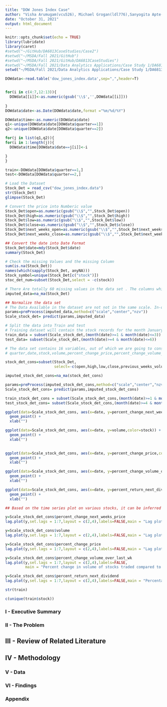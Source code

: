 ```yaml
---
title: "DOW Jones Index Case"
author: "Visha Arumugam(vcu526), Michael Grogan(ldl776),Sanyogita Apte(jlh562)"
date: "October 31, 2021"
output: html_document
---
```

<style type="text/css">

h1.title {
  font-size: 38px;
  text-align: center;
}
h4.author { 
  font-size: 18px;
  text-align: center;
}
h4.date { 
  font-size: 18px;
  text-align: center;
}
</style>
```r
knitr::opts_chunk$set(echo = TRUE)
library(lubridate)
library(caret)
#setwd("~/GitHub/DA6813CaseStudies/Case2")
#setwd("~/MSDA/Fall 2021/GitHub")
#setwd("~/MSDA/Fall 2021/GitHub/DA6813CaseStudies")
#setwd("~/MSDA/Fall 2021/Data Analytics Applications/Case Study 1/DA6813CaseStudies/Case2")
setwd("~/MSDA/Fall 2021/Data Analytics Applications/Case Study 1/DA6813CaseStudies/Case3")
```

```r
DOWdata<-read.table('dow_jones_index.data',sep=",",header=T)


for(i in c(4:7,12:13)){
  DOWdata[[i]]<-as.numeric(gsub('\\$','',DOWdata[[i]]))
  
}
DOWdata$date<-as.Date(DOWdata$date,format ="%m/%d/%Y")

DOWdata$time<-as.numeric(DOWdata$date)
q1<-unique(DOWdata$date[DOWdata$quarter==1])
q2<-unique(DOWdata$date[DOWdata$quarter==2])

for(j in list(q1,q2)){
for(i in 1:length(j)){
  DOWdata$time[DOWdata$date==j[i]]<-i

}
}

train<-DOWdata[DOWdata$quarter==1,]
test<-DOWdata[DOWdata$quarter==2,]

```

```r
# Load the Dataset 
Stock_Det = read_csv("dow_jones_index.data")
str(Stock_Det)
glimpse(Stock_Det)

# Convert the price into Numberic value
Stock_Det$open=as.numeric(gsub("\\$","",Stock_Det$open))
Stock_Det$high=as.numeric(gsub("\\$","",Stock_Det$high))
Stock_Det$low=as.numeric(gsub("\\$","",Stock_Det$low))
Stock_Det$close=as.numeric(gsub("\\$","",Stock_Det$close))
Stock_Det$next_weeks_open=as.numeric(gsub("\\$","",Stock_Det$next_weeks_open))
Stock_Det$next_weeks_close=as.numeric(gsub("\\$","",Stock_Det$next_weeks_close))

## Convert the date into Date Format
Stock_Det$date=mdy(Stock_Det$date)
summary(Stock_Det)

# Check the missing Values and the missing Column
sum(is.na(Stock_Det))
names(which(sapply(Stock_Det, anyNA)))
Stock_symbol=unique(Stock_Det[c("stock")])
stoc_det_num=subset(Stock_Det,select = -c(stock))

# There Are totally 60 missing values in the data set . The columns which has the missing values are "percent_change_volume_over_last_wk" "previous_weeks_volume" .Each Column has 30 Missing values based on the number of unique stocks. The missing values are due to the fact that the previous week data (December 2010) is not available. The missing values are getting imputed using the Weighted moving average algorithm, which adds more weight to the previous data for imputation 
imputed_data=na_ma(Stock_Det)

## Normalize the data set
# The Data Available in the dataset are not not in the same scale. In-order to have an effective analysis We are normalizing the data to be in the same scale.
params=preProcess(imputed_data,method=c("scale","center","nzv"))
Scale_stock_det= predict(params,imputed_data)

# Split the data into Train and test
# Training dataset will contain the stock records for the month January to March. Whereas the testing dataset contains the stock records for the month April to June.
train_data = subset(Scale_stock_det,(month(date)>=1 & month(date)<=3))
test_data= subset(Scale_stock_det,(month(date)>=4 & month(date)<=6))
```


```r
# The data set contains 16 variables, out of which we are going to consider the below variables
# quarter,date,stock,volume,percent_change_price,percent_change_volume_over_last_wk,percent_change_next_weeks_price,percent_return_next_dividend. <Need to have some explanation why we are not considering the other variables>

stock_det_cons=subset(Stock_Det,
                      select=-c(open,high,low,close,previous_weeks_volume,next_weeks_open,next_weeks_close,days_to_next_dividend))

imputed_stock_det_cons=na_ma(stock_det_cons)

params=preProcess(imputed_stock_det_cons,method=c("scale","center","nzv"))
Scale_stock_det_cons= predict(params,imputed_stock_det_cons)

train_stock_det_cons = subset(Scale_stock_det_cons,(month(date)>=1 & month(date)<=3))
test_stock_det_cons= subset(Scale_stock_det_cons,(month(date)>=4 & month(date)<=6))

ggplot(data=Scale_stock_det_cons, aes(x=date, y=percent_change_next_weeks_price,color=stock)) +
  geom_point() +
  xlab("")

```
```r
ggplot(data=Scale_stock_det_cons, aes(x=date, y=volume,color=stock)) +
  geom_point() +
  xlab("")
 
```
```r
ggplot(data=Scale_stock_det_cons, aes(x=date, y=percent_change_price,color=stock)) +
  geom_point() +
  xlab("")
```
```r
ggplot(data=Scale_stock_det_cons, aes(x=date, y=percent_change_volume_over_last_wk,color=stock)) +
  geom_point() +
  xlab("")
```

```r
ggplot(data=Scale_stock_det_cons, aes(x=date, y=percent_return_next_dividend,color=stock)) +
  geom_point() +
  xlab("")

## Based on the time series plot on various stocks, it can be inferred that the data follows the stationary pattern over the variables volume,percent_change_price,percent_change_volume_over_last_wk,percent_change_next_weeks_price and percent_return_next_dividend
```


```r
y=Scale_stock_det_cons$percent_change_next_weeks_price
lag.plot(y,set.lags = 1:7,layout = c(2,4),labels=FALSE,main = "Lag plot for Percentage of price change for next week")
```
```r
y=Scale_stock_det_cons$volume
lag.plot(y,set.lags = 1:7,layout = c(2,4),labels=FALSE,main = "Lag plot for volumes of stock traded")
```
```r
y=Scale_stock_det_cons$percent_change_price
lag.plot(y,set.lags = 1:7,layout = c(2,4),labels=FALSE,main = "Lag plot for Percentage of Price changes")
```
```r
y=Scale_stock_det_cons$percent_change_volume_over_last_wk
lag.plot(y,set.lags = 1:7,layout = c(2,4),labels=FALSE,
         main = "Percent change in volume of stocks traded compared to the previous week")
```

```r
y=Scale_stock_det_cons$percent_return_next_dividend
lag.plot(y,set.lags = 1:7,layout = c(2,4),labels=FALSE,main = "Percentage of return in the next dividend")
```

```r
str(train)


```

```r
c(unique(train$stock))
```





### I - Executive Summary


### II - The Problem



## III - Review of Related Literature


## IV - Methodology





### V - Data


### VI - Findings


### Appendix

